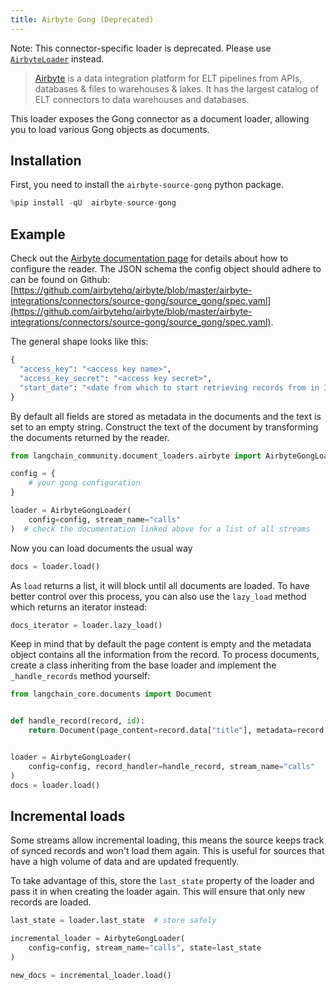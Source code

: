 ```yaml
---
title: Airbyte Gong (Deprecated)
---
```


Note: This connector-specific loader is deprecated. Please use [`AirbyteLoader`](/oss/python/integrations/document_loaders/airbyte) instead.

>[Airbyte](https://github.com/airbytehq/airbyte) is a data integration platform for ELT pipelines from APIs, databases & files to warehouses & lakes. It has the largest catalog of ELT connectors to data warehouses and databases.

This loader exposes the Gong connector as a document loader, allowing you to load various Gong objects as documents.

## Installation

First, you need to install the `airbyte-source-gong` python package.

```python
%pip install -qU  airbyte-source-gong
```

## Example

Check out the [Airbyte documentation page](https://docs.airbyte.com/integrations/sources/gong/) for details about how to configure the reader.
The JSON schema the config object should adhere to can be found on Github: [https://github.com/airbytehq/airbyte/blob/master/airbyte-integrations/connectors/source-gong/source_gong/spec.yaml](https://github.com/airbytehq/airbyte/blob/master/airbyte-integrations/connectors/source-gong/source_gong/spec.yaml).

The general shape looks like this:

```python
{
  "access_key": "<access key name>",
  "access_key_secret": "<access key secret>",
  "start_date": "<date from which to start retrieving records from in ISO format, e.g. 2020-10-20T00:00:00Z>",
}
```

By default all fields are stored as metadata in the documents and the text is set to an empty string. Construct the text of the document by transforming the documents returned by the reader.

```python
from langchain_community.document_loaders.airbyte import AirbyteGongLoader

config = {
    # your gong configuration
}

loader = AirbyteGongLoader(
    config=config, stream_name="calls"
)  # check the documentation linked above for a list of all streams
```

Now you can load documents the usual way

```python
docs = loader.load()
```

As `load` returns a list, it will block until all documents are loaded. To have better control over this process, you can also use the `lazy_load` method which returns an iterator instead:

```python
docs_iterator = loader.lazy_load()
```

Keep in mind that by default the page content is empty and the metadata object contains all the information from the record. To process documents, create a class inheriting from the base loader and implement the `_handle_records` method yourself:

```python
from langchain_core.documents import Document


def handle_record(record, id):
    return Document(page_content=record.data["title"], metadata=record.data)


loader = AirbyteGongLoader(
    config=config, record_handler=handle_record, stream_name="calls"
)
docs = loader.load()
```

## Incremental loads

Some streams allow incremental loading, this means the source keeps track of synced records and won't load them again. This is useful for sources that have a high volume of data and are updated frequently.

To take advantage of this, store the `last_state` property of the loader and pass it in when creating the loader again. This will ensure that only new records are loaded.

```python
last_state = loader.last_state  # store safely

incremental_loader = AirbyteGongLoader(
    config=config, stream_name="calls", state=last_state
)

new_docs = incremental_loader.load()
```
